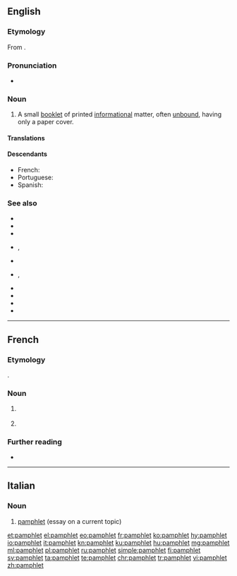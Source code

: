 {{also|Pamphlet}}
==English==
{{wikipedia}}

===Etymology===
From {{etyl|NL.|en}} {{m|la|panfletus||small, unbound treatise}}.

===Pronunciation===
* {{a|US}} {{IPA|lang=en|/ˈpæɱflɪt/}}

===Noun===
{{en-noun}}

# A small [[booklet]] of printed [[informational]] matter, often [[unbound]], having only a paper cover.

====Translations====
{{trans-see|booklet}}

====Descendants====
* French: {{l|fr|pamphlet}}
* Portuguese: {{l|pt|panfleto}}
* Spanish: {{l|es|panfleto}}

===See also===
* {{l|en|advertisement}}
* {{l|en|booklet}}
* {{l|en|brochure}}
* {{l|en|catalogue}}, {{l|en|catalog}}
* {{l|en|circular}}
* {{l|en|flier}}, {{l|en|flyer}}
* {{l|en|handbill}}
* {{l|en|junk mail}}
* {{l|en|leaflet}}
* {{l|en|pamphletize}}

----

==French==

===Etymology===
{{borrowing|fr|en|pamphlet}}.

===Noun===
{{fr-noun|m}}

# {{l|en|lampoon}} {{gloss|written attack}}
# {{lb|fr|Quebec|or|dated}} {{l|en|pamphlet}} {{gloss|small booklet}}

===Further reading===
* {{R:TLFi}}

----

==Italian==
{{wikipedia|lang=it}}

===Noun===
{{head|it|noun|g=m|invariable}}

# [[#English|pamphlet]] (essay on a current topic)

[[et:pamphlet]]
[[el:pamphlet]]
[[eo:pamphlet]]
[[fr:pamphlet]]
[[ko:pamphlet]]
[[hy:pamphlet]]
[[io:pamphlet]]
[[it:pamphlet]]
[[kn:pamphlet]]
[[ku:pamphlet]]
[[hu:pamphlet]]
[[mg:pamphlet]]
[[ml:pamphlet]]
[[pl:pamphlet]]
[[ru:pamphlet]]
[[simple:pamphlet]]
[[fi:pamphlet]]
[[sv:pamphlet]]
[[ta:pamphlet]]
[[te:pamphlet]]
[[chr:pamphlet]]
[[tr:pamphlet]]
[[vi:pamphlet]]
[[zh:pamphlet]]
